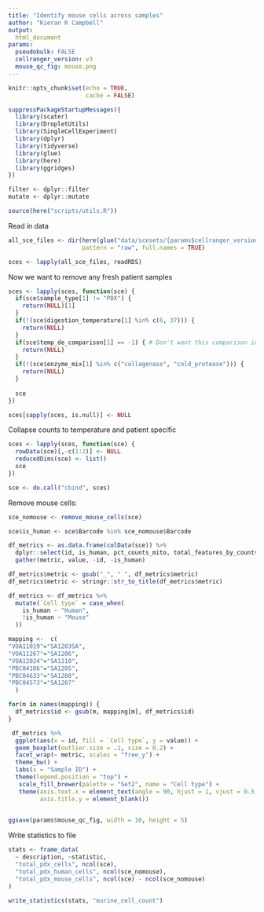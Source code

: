 ```yaml
---
title: "Identify mouse cells across samples"
author: "Kieran R Campbell"
output:
  html_document
params:
  pseudobulk: FALSE
  cellranger_version: v3
  mouse_qc_fig: mouse.png
---
```


```r
knitr::opts_chunk$set(echo = TRUE,
                      cache = FALSE)

suppressPackageStartupMessages({
  library(scater)
  library(DropletUtils)
  library(SingleCellExperiment)
  library(dplyr)
  library(tidyverse)
  library(glue)
  library(here)
  library(ggridges)
})

filter <- dplyr::filter
mutate <- dplyr::mutate

source(here("scripts/utils.R"))
```



Read in data

```r
all_sce_files <- dir(here(glue("data/scesets/{params$cellranger_version}/")),
                     pattern = "raw", full.names = TRUE)

sces <- lapply(all_sce_files, readRDS)
```

Now we want to remove any fresh patient samples

```r
sces <- lapply(sces, function(sce) {
  if(sce$sample_type[1] != "PDX") {
    return(NULL)[1]
  }
  if(!(sce$digestion_temperature[1] %in% c(6, 37))) {
    return(NULL)
  }
  if(sce$temp_de_comparison[1] == -1) { # Don't want this comparison in
    return(NULL)
  }
  if(!(sce$enzyme_mix[1] %in% c("collagenase", "cold_protease"))) {
    return(NULL)
  }
  
  sce
})

sces[sapply(sces, is.null)] <- NULL
```



Collapse counts to temperature and patient specific


```r

sces <- lapply(sces, function(sce) {
  rowData(sce)[,-c(1:2)] <- NULL
  reducedDims(sce) <- list()
  sce
})

sce <- do.call("cbind", sces)
```

Remove mouse cells:

```r
sce_nomouse <- remove_mouse_cells(sce)
```


```r
sce$is_human <- sce$Barcode %in% sce_nomouse$Barcode
```



```r
df_metrics <- as.data.frame(colData(sce)) %>% 
  dplyr::select(id, is_human, pct_counts_mito, total_features_by_counts, total_counts) %>% 
  gather(metric, value, -id, -is_human)

df_metrics$metric <- gsub("_", " ", df_metrics$metric)
df_metrics$metric <- stringr::str_to_title(df_metrics$metric)

df_metrics <- df_metrics %>% 
  mutate(`Cell type` = case_when(
    is_human ~ "Human",
    !is_human ~ "Mouse"
  ))
```



```r
mapping <-  c(
"VOA11019"="SA1203SA",
"VOA11267"="SA1206",
"VOA12024"="SA1210",
"PBC04106"="SA1205",
"PBC04633"="SA1208",
"PBC04573"="SA1207"
  )
```

```r
for(m in names(mapping)) {
  df_metrics$id <- gsub(m, mapping[m], df_metrics$id)
}
```

```r

 df_metrics %>% 
  ggplot(aes(x = id, fill = `Cell type`, y = value)) +
  geom_boxplot(outlier.size = .1, size = 0.2) +
  facet_wrap(~ metric, scales = "free_y") +
  theme_bw() +
  labs(x = "Sample ID") +
  theme(legend.position = "top") +
   scale_fill_brewer(palette = "Set2", name = "Cell type") +
   theme(axis.text.x = element_text(angle = 90, hjust = 1, vjust = 0.5, size = 6),
         axis.title.y = element_blank())
  
```

```r
ggsave(params$mouse_qc_fig, width = 10, height = 5)
```


Write statistics to file

```r
stats <- frame_data(
  ~ description, ~statistic,
  "total_pdx_cells", ncol(sce),
  "total_pdx_human_cells", ncol(sce_nomouse),
  "total_pdx_mouse_cells", ncol(sce) - ncol(sce_nomouse)
)

write_statistics(stats, "murine_cell_count")
```



